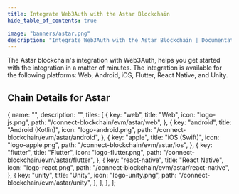 ```yaml
---
title: Integrate Web3Auth with the Astar Blockchain
hide_table_of_contents: true

image: "banners/astar.png"
description: "Integrate Web3Auth with the Astar Blockchain | Documentation - Web3Auth"
---
```



<SEO
  title="Integrate Web3Auth with the Astar Blockchain"
  description="Integrate Web3Auth with the Astar Blockchain | Documentation - Web3Auth"
  image="https://web3auth.io/docs/banners/astar.png"
  slug="/connect-blockchain/evm/astar"
/>

The Astar blockchain's integration with Web3Auth, helps you get started with the integration in a
matter of minutes. The integration is available for the following platforms: Web, Android, iOS,
Flutter, React Native, and Unity.

## Chain Details for Astar

<ChainDetailsAstar />

  {
    name: "",
    description: "",
    tiles: [
      {
        key: "web",
        title: "Web",
        icon: "logo-js.png",
        path: "/connect-blockchain/evm/astar/web",
      },
      {
        key: "android",
        title: "Android (Kotlin)",
        icon: "logo-android.png",
        path: "/connect-blockchain/evm/astar/android",
      },
      {
        key: "apple",
        title: "iOS (Swift)",
        icon: "logo-apple.png",
        path: "/connect-blockchain/evm/astar/ios",
      },
      {
        key: "flutter",
        title: "Flutter",
        icon: "logo-flutter.png",
        path: "/connect-blockchain/evm/astar/flutter",
      },
      {
        key: "react-native",
        title: "React Native",
        icon: "logo-react.png",
        path: "/connect-blockchain/evm/astar/react-native",
      },
      {
        key: "unity",
        title: "Unity",
        icon: "logo-unity.png",
        path: "/connect-blockchain/evm/astar/unity",
      },
    ],
  },
];

<Tiles tileGroups={Astar} />

